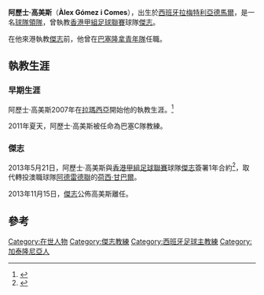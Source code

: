 {{copyedit|time=2013-06-15T16:58:13+00:00}}
{{refimprove|time=2013-06-15T16:58:13+00:00}}
{{Infobox football biography
| name           = 阿歷士·高美斯
| fullname       = Àlex Gómez i Comes
| image          = [[File:Àlex_Gómez.JPG|240 px]]
| birth_place    = [[西班牙|西班牙]][[拉梅特利亞德馬爾|拉梅特利亞德馬爾]]
| birth_date     = {{birth date and age|1972|10|8}}
| currentclub    = 
| youthyears1    = 
| youthclubs1    = 
| manageryears1  = 2007-2011
| managerclubs1  = [[拉瑪西亞|拉瑪西亞]]
| manageryears2  = 2011-2013
| managerclubs2  = [[巴塞隆納|巴塞隆納C隊]]
| manageryears3  = 2013
| managerclubs3  = [[傑志體育會|傑志]] 
}}

'''阿歷士·高美斯'''（'''Àlex Gómez i Comes'''），出生於[[西班牙|西班牙]][[拉梅特利亞德馬爾|拉梅特利亞德馬爾]]，是一名[[領隊_(足球)|球隊領隊]]，曾執教[[香港甲組足球聯賽|香港甲組足球聯賽]]球隊[[傑志體育會|傑志]]。

在他來港執教[[傑志|傑志]]前，他曾在[[巴塞罗那足球俱乐部|巴塞隆拿青年隊]]任職。

==執教生涯==

===早期生涯===
阿歷士·高美斯2007年在[[拉瑪西亞|拉瑪西亞]]開始他的執教生涯。<ref>{{Cite news|url=http://paper.wenweipo.com/2013/05/23/SP1305230025.htm|title=傑志敲定新帥|date=23 May 2013|newspaper=[[文汇报_(香港)|文匯報]]|accessdate=2013-06-15|archive-date=2013-12-03|archive-url=https://web.archive.org/web/20131203015206/http://paper.wenweipo.com/2013/05/23/SP1305230025.htm|dead-url=no}}</ref>

2011年夏天，阿歷士·高美斯被任命為巴塞C隊教練。

===傑志===
2013年5月21日，阿歷士·高美斯與[[香港甲組足球聯賽|香港甲組足球聯賽]]球隊[[傑志|傑志]]簽署1年合約<ref>{{Cite news|url=http://paper.takungpao.com/html/2013-05/23/content_22_2.htm|title=傑志新帥下月底來港履新|date=23 May 2013|newspaper=[[大公報|大公報]]|accessdate=2013-06-15|archive-date=2018-09-27|archive-url=https://web.archive.org/web/20180927150358/http://paper.takungpao.com/html/2013-05/23/content_22_2.htm|dead-url=no}}</ref>，取代轉投澳職球隊[[阿德莱德联足球俱乐部|阿德雷德聯]]的[[荷西·甘巴爾|荷西·甘巴爾]]。

2013年11月15日，[[傑志|傑志]]公佈高美斯離任。

==參考==
{{reflist}}

{{傑志}}

{{DEFAULTSORT:Gomez, Alex}}
[[Category:在世人物|Category:在世人物]]
[[Category:傑志教練|Category:傑志教練]]
[[Category:西班牙足球主教練|Category:西班牙足球主教練]]
[[Category:加泰隆尼亞人|Category:加泰隆尼亞人]]